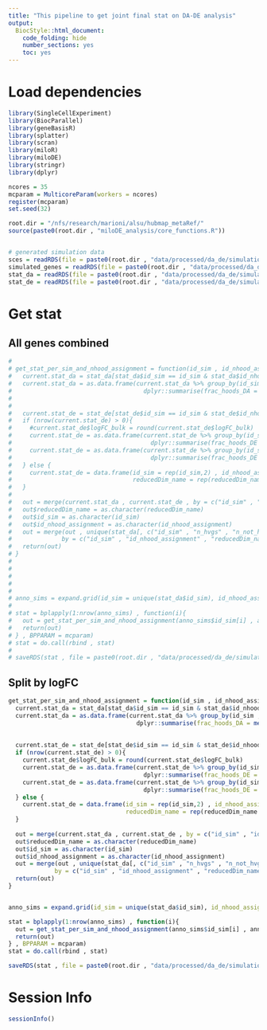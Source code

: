 ```yaml
---
title: "This pipeline to get joint final stat on DA-DE analysis"
output:
  BiocStyle::html_document:
    code_folding: hide
    number_sections: yes
    toc: yes  
---
```

# Load dependencies

```r

library(SingleCellExperiment)
library(BiocParallel)
library(geneBasisR)
library(splatter)
library(scran)
library(miloR)
library(miloDE)
library(stringr)
library(dplyr)

ncores = 35
mcparam = MulticoreParam(workers = ncores)
register(mcparam)
set.seed(32)

root.dir = "/nfs/research/marioni/alsu/hubmap_metaRef/"
source(paste0(root.dir , "miloDE_analysis/core_functions.R"))


# generated simulation data
sces = readRDS(file = paste0(root.dir , "data/processed/da_de/simulations_splatter/sims.Rds"))
simulated_genes = readRDS(file = paste0(root.dir , "data/processed/da_de/simulations_splatter/simulated_genes.Rds"))
stat_da = readRDS(file = paste0(root.dir , "data/processed/da_de/simulations_splatter/stat_da.Rds"))
stat_de = readRDS(file = paste0(root.dir , "data/processed/da_de/simulations_splatter/stat_de.Rds"))

```

# Get stat

## All genes combined

```r

# 
# get_stat_per_sim_and_nhood_assignment = function(id_sim , id_nhood_assignment , reducedDim_name , spatialFDR_DA.thresh = 0.1 , spatialFDR_DE.thresh = 0.1){
#   current.stat_da = stat_da[stat_da$id_sim == id_sim & stat_da$id_nhood_assignment == id_nhood_assignment & stat_da$reducedDim_name == reducedDim_name, ]
#   current.stat_da = as.data.frame(current.stat_da %>% group_by(id_sim , id_nhood_assignment , reducedDim_name) %>% 
#                                     dplyr::summarise(frac_hoods_DA = mean(SpatialFDR <= spatialFDR_DA.thresh , na.rm = T)))
#   
#     
#   current.stat_de = stat_de[stat_de$id_sim == id_sim & stat_de$id_nhood_assignment == id_nhood_assignment & stat_de$reducedDim_name == reducedDim_name, ]
#   if (nrow(current.stat_de) > 0){
#     #current.stat_de$logFC_bulk = round(current.stat_de$logFC_bulk)
#     current.stat_de = as.data.frame(current.stat_de %>% group_by(id_sim , id_nhood_assignment , reducedDim_name , Gene , gene_type ) %>% 
#                                       dplyr::summarise(frac_hoods_DE = mean(pval_corrected_across_nhoods <= spatialFDR_DE.thresh , na.rm = T)))
#     current.stat_de = as.data.frame(current.stat_de %>% group_by(id_sim , id_nhood_assignment , reducedDim_name , gene_type) %>% 
#                                       dplyr::summarise(frac_hoods_DE = mean(frac_hoods_DE)))
#   } else {
#     current.stat_de = data.frame(id_sim = rep(id_sim,2) , id_nhood_assignment = rep(id_nhood_assignment,2) , 
#                                  reducedDim_name = rep(reducedDim_name , 2) , gene_type = c("marker" , "not_marker") , frac_hoods_DE = c(NaN , NaN))
#   }
#   
#   out = merge(current.stat_da , current.stat_de , by = c("id_sim" , "id_nhood_assignment" , "reducedDim_name"))
#   out$reducedDim_name = as.character(reducedDim_name)
#   out$id_sim = as.character(id_sim)
#   out$id_nhood_assignment = as.character(id_nhood_assignment)
#   out = merge(out , unique(stat_da[, c("id_sim" , "n_hvgs" , "n_not_hvgs", "round_sim" , "order" , "k" , "seed" , "id_nhood_assignment" , "reducedDim_name")]) ,
#              by = c("id_sim" , "id_nhood_assignment" , "reducedDim_name") , all.x = T , all.y = F)
#   return(out)
# }
# 
# 
# 
# 
# 
# anno_sims = expand.grid(id_sim = unique(stat_da$id_sim), id_nhood_assignment = unique(stat_da$id_nhood_assignment) ,  reducedDim_name = unique(stat_da$reducedDim_name))
# 
# stat = bplapply(1:nrow(anno_sims) , function(i){
#   out = get_stat_per_sim_and_nhood_assignment(anno_sims$id_sim[i] , anno_sims$id_nhood_assignment[i] , anno_sims$reducedDim_name[i])
#   return(out)
# } , BPPARAM = mcparam)
# stat = do.call(rbind , stat)
# 
# saveRDS(stat , file = paste0(root.dir , "data/processed/da_de/simulations_splatter/stat_combined_all_genes.Rds"))


```

## Split by logFC

```r


get_stat_per_sim_and_nhood_assignment = function(id_sim , id_nhood_assignment , reducedDim_name , spatialFDR_DA.thresh = 0.1 , spatialFDR_DE.thresh = 0.1){
  current.stat_da = stat_da[stat_da$id_sim == id_sim & stat_da$id_nhood_assignment == id_nhood_assignment & stat_da$reducedDim_name == reducedDim_name, ]
  current.stat_da = as.data.frame(current.stat_da %>% group_by(id_sim , id_nhood_assignment , reducedDim_name) %>% 
                                    dplyr::summarise(frac_hoods_DA = mean(SpatialFDR <= spatialFDR_DA.thresh , na.rm = T)))
  
    
  current.stat_de = stat_de[stat_de$id_sim == id_sim & stat_de$id_nhood_assignment == id_nhood_assignment & stat_de$reducedDim_name == reducedDim_name, ]
  if (nrow(current.stat_de) > 0){
    current.stat_de$logFC_bulk = round(current.stat_de$logFC_bulk)
    current.stat_de = as.data.frame(current.stat_de %>% group_by(id_sim , id_nhood_assignment , reducedDim_name , Gene , gene_type , logFC_bulk) %>% 
                                      dplyr::summarise(frac_hoods_DE = mean(pval_corrected_across_nhoods <= spatialFDR_DE.thresh , na.rm = T)))
    current.stat_de = as.data.frame(current.stat_de %>% group_by(id_sim , id_nhood_assignment , reducedDim_name , gene_type , logFC_bulk) %>% 
                                      dplyr::summarise(frac_hoods_DE = mean(frac_hoods_DE)))
  } else {
    current.stat_de = data.frame(id_sim = rep(id_sim,2) , id_nhood_assignment = rep(id_nhood_assignment,2) , 
                                 reducedDim_name = rep(reducedDim_name , 2) , gene_type = c("marker" , "not_marker") , logFC_bulk = c(NaN , NaN) , frac_hoods_DE = c(NaN , NaN))
  }
  
  out = merge(current.stat_da , current.stat_de , by = c("id_sim" , "id_nhood_assignment" , "reducedDim_name"))
  out$reducedDim_name = as.character(reducedDim_name)
  out$id_sim = as.character(id_sim)
  out$id_nhood_assignment = as.character(id_nhood_assignment)
  out = merge(out , unique(stat_da[, c("id_sim" , "n_hvgs" , "n_not_hvgs", "round_sim" , "order" , "k" , "seed" , "id_nhood_assignment" , "reducedDim_name")]) ,
             by = c("id_sim" , "id_nhood_assignment" , "reducedDim_name") , all.x = T , all.y = F)
  return(out)
}


anno_sims = expand.grid(id_sim = unique(stat_da$id_sim), id_nhood_assignment = unique(stat_da$id_nhood_assignment) ,  reducedDim_name = unique(stat_da$reducedDim_name))

stat = bplapply(1:nrow(anno_sims) , function(i){
  out = get_stat_per_sim_and_nhood_assignment(anno_sims$id_sim[i] , anno_sims$id_nhood_assignment[i] , anno_sims$reducedDim_name[i])
  return(out)
} , BPPARAM = mcparam)
stat = do.call(rbind , stat)

saveRDS(stat , file = paste0(root.dir , "data/processed/da_de/simulations_splatter/stat_combined_split_by_logFC.Rds"))


```


# Session Info

```r
sessionInfo()
```
